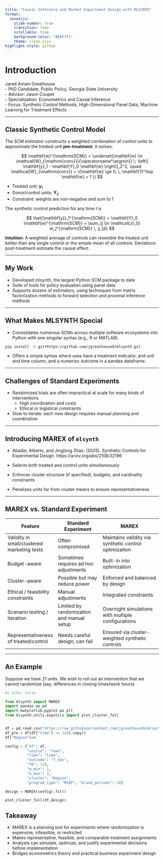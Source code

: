 ```yaml
---
title: "Causal Inference and Market Experiment Design with MLSYNTH"
format:
  revealjs: 
    slide-number: true
    transition: fade
    scrollable: true
    background-color: "#EAF7F1"
    theme: clean.scss
highlight-style: github
---
```


# Introduction

Jared Amani Greathouse  
- PhD Candidate, Public Policy, Georgia State University  
- Advisor: Jason Coupet  
- Specialization: Econometrics and Causal Inference  
- Focus: Synthetic Control Methods, High-Dimensional Panel Data, Machine Learning for Treatment Effects  

---

## Classic Synthetic Control Model

The SCM estimator constructs a weighted combination of control units to approximate the treated unit **pre-treatment**. It solves:  

$$
\mathbf{w}^{\mathrm{SCM}} 
= \underset{\mathbf{w} \in \mathcal{W}_{\mathrm{conv}}}{\operatorname*{argmin}} \; 
\left\| \mathbf{y}_1 - \mathbf{Y}_0 \mathbf{w} \right\|_2^2, 
\quad 
\mathcal{W}_{\mathrm{conv}} = \{\mathbf{w} \ge 0, \; \mathbf{1}^\top \mathbf{w} = 1 \}
$$

- Treated unit: $\mathbf{y}_1$  
- Donor/control units: $\mathbf{Y}_0$  
- Constraint: weights are non-negative and sum to 1  

The synthetic control prediction for any time $t$ is  

$$
\hat{\mathbf{y}}_1^{\mathrm{SCM}} = \mathbf{Y}_0 \mathbf{w}^{\mathrm{SCM}} = \sum_{j \in \mathcal{J}_0} w_j^{\mathrm{SCM}} \, y_{jt}
$$

**Intuition:** A weighted average of controls can resemble the treated unit better than any single control or the simple mean of all controls. Deviations post-treatment estimate the causal effect.


---

## My Work

- Developed mlsynth, the largest Python SCM package to date  
- Suite of tools for policy evaluation using panel data  
- Supports dozens of estimators, using techniques from matrix factorization methods to forward selection and proximal inference methods 

---

## What Makes MLSYNTH Special

- Consolidates numerous SCMs across multiple software ecosystems into Python with one singular syntax  (e.g., R or MATLAB). 

```bash
pip install -U git+https://github.com/jgreathouse9/mlsynth.git
```

- Offers a simple syntax where uses have a treatment indicator, and unit and time column, and a numerioc outcome in a pandas dataframe.

---

## Challenges of Standard Experiments

- Randomized trials are often impractical at scale for many kinds of interventions
  - High coordination and costs
  - Ethical or logistical constraints    
- Slow to iterate: each new design requires manual planning and coordination 

---

## Introducing MAREX of ```mlsynth```

* Abadie, Alberto, and Jinglong Zhao. (2025). Synthetic Controls for Experimental Design. https://arxiv.org/abs/2108.02196

- Selects both treated and control units simultaneously

- Enforces cluster structure (if specified), budgets, and cardinality constraints

- Penalizes units far from cluster means to ensure representativeness

---

## MAREX vs. Standard Experiment

| Feature                                     | Standard Experiment                       | MAREX                                                 |
| ------------------------------------------- | ----------------------------------------- | ----------------------------------------------------- |
| Validity in small/clustered marketing tests | Often compromised                         | Maintains validity via synthetic control optimization |
| Budget-aware                                | Sometimes requires ad hoc adjustments     | Built-in into optimization                            |
| Cluster-aware                               | Possible but may reduce power             | Enforced and balanced by design                       |
| Ethical / feasibility constraints           | Manual adjustments                        | Integrated constraints                                |
| Scenario testing / iteration                | Limited by randomization and manual setup | Overnight simulations with multiple configurations    |
| Representativeness of treated/control       | Needs careful design, can fail            | Ensured via cluster-weighted synthetic controls       |
---

## An Example

Suppose we have 21 units. We wish to roll out an intervention that we cannot randomize (say, differences in closing times/work hours)

```python

#| echo: false

from mlsynth import MAREX
import pandas as pd
import matplotlib.pyplot as plt
from mlsynth.utils.exputils import plot_cluster_full


df = pd.read_csv("https://raw.githubusercontent.com/jgreathouse9/mlsynth/refs/heads/main/basedata/Curacao_EXP_922.csv")
df_pre = df[df["time"] <= 120].copy()
df["Region"]=0

config = {"df": df,
          "unitid": "town",
          "time": "time",
          "outcome": "Y_obs",
          "T0": 128,
          "m_min": 1,
          "m_max": 3,
          "cluster": "Region",
          "program_type": "MIQP", "blank_periods": 28}

design = MAREX(config).fit()

plot_cluster_full(df,design)
```

## Takeaway

- MAREX is a planning tool for experiments where randomization is expensive, infeasible, or restricted  
- Makes representative, feasible, and comparable treatment assignments  
- Analysts can simulate, optimize, and justify experimental decisions before implementation  
- Bridges econometrics theory and practical business experiment design
